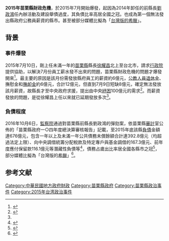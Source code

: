 '''2015年苗栗縣財政危機'''，於2015年7月開始爆發，起因為2014年卸任的前縣長[[劉政鴻|劉政鴻]]任內辦活動及建設舉債過度，其負債比率高居全國之冠。也成為第一個無法發出縣政府公務員薪資的縣市。甚至被部分媒體比擬為「[[希臘國債危機|台灣版的希臘]]」。

==背景==
===事件爆發===
2015年7月10日，剛上任未滿一年的[[苗栗縣|苗栗縣]]縣長[[徐耀昌|徐耀昌]]北上至台北市，請求[[行政院|行政院]]提供協助，以解決7月份員工薪水發不出來的問題，苗栗縣財政危機的問題才爆發開來<ref name='苗栗縣府發不出7月薪水'>{{cite news |author1=管瑞平 |title=苗栗縣府發不出7月薪水 徐耀昌求援中央 |url=https://www.cna.com.tw/news/firstnews/201507105004.aspx |accessdate=2022-05-31 |agency=中央社 |date=2015-07-10}}</ref>。最主要的原因是該月份需發放縣府員工的薪資約6億元，[[台灣勞工退休金制度|公教人員退休金]]、撫慰金和[[撫卹金|撫卹金]]約6億元，合計12億元，但直到7月9日短缺8億元，確定無法發放該月薪資，故縣長才至中央政府求援，提出由中央[[紓困|紓困]]100億元的需求<ref>{{cite news |title=苗栗發不出薪水 徐耀昌求援中央紓困100億元 |url=https://news.ltn.com.tw/news/politics/breakingnews/1375214 |accessdate=2022-05-31 |work=自由時報 |date=2015-07-10}}</ref>。而薪資發放的問題，是從徐耀昌上任以來就已延期發放多次<ref name='苗栗縣府發不出7月薪水'/>。

===負債程度===
2016年10月6日，[[監察院|監察院]]通過對苗栗縣前縣長劉政鴻的彈劾案，依苗栗縣[[審計|審計]]室公佈的「苗栗縣政府一○四年度總決算審核報告」記載，至2015年底該縣[[負債|負債]]金額達676億元，包含一年以上及未滿一年公共債務未償餘額合計達392.8億元（均超過法定上限）、向中央調借統籌分配稅款及特定專戶與基金調借的167.3億元、前年度應付保留款116.1億元等潛藏性負債等<ref>{{cite news |author1=林良昇、張勳騰、許展溢 |title=重創苗栗財政 劉政鴻被彈劾 |url=https://news.ltn.com.tw/news/focus/paper/1039313 |accessdate=2022-05-31 |work=自由時報 |date=2016-10-07}}</ref>，債務占歲出比率居全國各縣市之冠<ref>{{cite news |author1=林芳如 |title=劉政鴻掏空苗縣 監院三方同步查弊 |url=https://www.chinatimes.com/realtimenews/20150506002000-260407?chdtv |accessdate=2022-05-31 |work=中國時報 |date=2015-05-06}}</ref>，部分媒體比擬為「台灣版的[[希臘|希臘]]」<ref>{{cite news |author1=余佩樺 |title=苗栗不是唯一　全台六縣市陷財政危機 |url=https://www.cw.com.tw/article/5078347 |accessdate=2022-05-31 |work=天下雜誌 |issue=606期 |date=2016-09-13}}</ref>。

==参考文献==
{{reflist}}

[[Category:中華民國地方政府財政|Category:中華民國地方政府財政]]
[[Category:苗栗縣政府|Category:苗栗縣政府]]
[[Category:苗栗縣政治事件|Category:苗栗縣政治事件]]
[[Category:2015年台湾政治事件|Category:2015年台湾政治事件]]